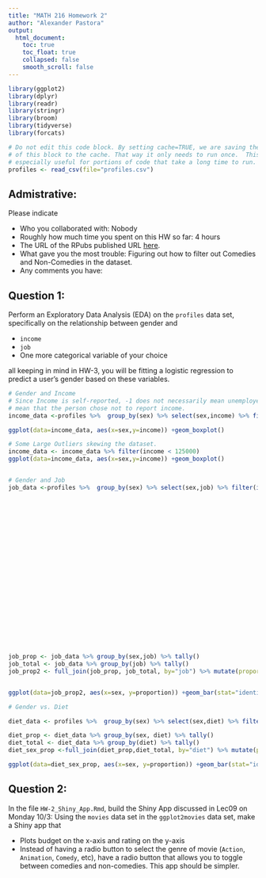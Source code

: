 ```yaml
---
title: "MATH 216 Homework 2"
author: "Alexander Pastora"
output:
  html_document:
    toc: true
    toc_float: true
    collapsed: false
    smooth_scroll: false
---
```


```r
library(ggplot2)
library(dplyr)
library(readr)
library(stringr)
library(broom)
library(tidyverse)
library(forcats)
```


```r
# Do not edit this code block. By setting cache=TRUE, we are saving the output 
# of this block to the cache. That way it only needs to run once.  This is
# especially useful for portions of code that take a long time to run.
profiles <- read_csv(file="profiles.csv")
```



## Admistrative:

Please indicate

* Who you collaborated with: Nobody
* Roughly how much time you spent on this HW so far: 4 hours
* The URL of the RPubs published URL [here](https://www.nhl.com/).
* What gave you the most trouble: Figuring out how to filter out Comedies and Non-Comedies in the dataset.
* Any comments you have:



## Question 1:

Perform an Exploratory Data Analysis (EDA) on the `profiles` data set,
specifically on the relationship between gender and

* `income`
* `job`
* One more categorical variable of your choice

all keeping in mind in HW-3, you will be fitting a logistic regression to
predict a user's gender based on these variables.

```r
# Gender and Income
# Since Income is self-reported, -1 does not necessarily mean unemployed. It could
# mean that the person chose not to report income.
income_data <-profiles %>%  group_by(sex) %>% select(sex,income) %>% filter(income>0)

ggplot(data=income_data, aes(x=sex,y=income)) +geom_boxplot()

# Some Large Outliers skewing the dataset.
income_data <- income_data %>% filter(income < 125000)
ggplot(data=income_data, aes(x=sex,y=income)) +geom_boxplot()


# Gender and Job
job_data <-profiles %>%  group_by(sex) %>% select(sex,job) %>% filter(is.na(job)==FALSE) %>% mutate(job =fct_recode(job,
                                                                                                        "professional"="law / legal services",                                                                                               
                                                                                                        "professional" = "medicine / health",
                                                                                                        "entertainment" = "artistic / musical / writer",
                                                                                                        "entertainment" = "entertainment / media",
                                                                                                        "administration" = "clerical / administrative",
                                                                                                        "administration" = "executive / management",
                                                                                                        "finance" = "banking / financial / real estate",
                                                                                                        "finance" = "sales / marketing / biz dev",
                                                                                                        "government" = "political / government",
                                                                                                        "government" = "military",
                                                                                                        "industry" = "computer / hardware / software",
                                                                                                        "industry" = "science / tech / engineering",
                                                                                                        "travel" = "hospitality / travel",
                                                                                                        "travel" = "transportation",
                                                                                                        "none" = "retired",
                                                                                                        "none" = "unemployed",
                                                                                                        "other" = "other",
                                                                                                        "other" = "rather not say",
                                                                                                        "education" = "education / academia",
                                                                                                        "construction" = "construction / craftsmanship")
                                                                                                        )

job_prop <- job_data %>% group_by(sex,job) %>% tally()
job_total <- job_data %>% group_by(job) %>% tally()
job_prop2 <- full_join(job_prop, job_total, by="job") %>% mutate(proportion = n.x/n.y)


ggplot(data=job_prop2, aes(x=sex, y=proportion)) +geom_bar(stat="identity") + facet_wrap(~job)

# Gender vs. Diet

diet_data <- profiles %>%  group_by(sex) %>% select(sex,diet) %>% filter(is.na(diet)==FALSE)

diet_prop <- diet_data %>% group_by(sex, diet) %>% tally()
diet_total <- diet_data %>% group_by(diet) %>% tally()
diet_sex_prop <-full_join(diet_prop,diet_total, by="diet") %>% mutate(proportion = n.x/n.y)

ggplot(data=diet_sex_prop, aes(x=sex, y=proportion)) +geom_bar(stat="identity") + facet_wrap(~diet)


```



## Question 2:

In the file `HW-2_Shiny_App.Rmd`, build the Shiny App discussed in Lec09 on
Monday 10/3: Using the `movies` data set in the `ggplot2movies` data set, make a
Shiny app that

* Plots budget on the x-axis and rating on the y-axis
* Instead of having a radio button to select the genre of movie (`Action`,
`Animation`, `Comedy`, etc), have a radio button that allows you to toggle
between comedies and non-comedies. This app should be simpler.

